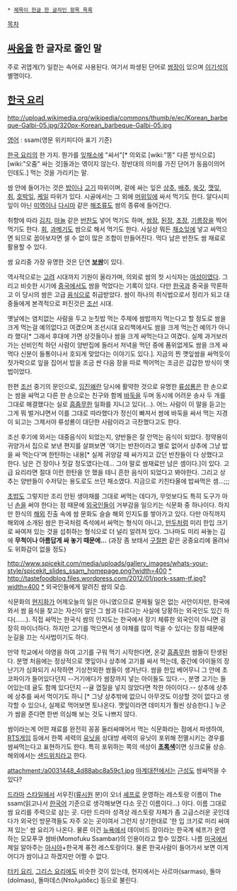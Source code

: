  * [[제목이 한글 한 글자인 항목 목록]]

[[목차]]

== [[싸움]]을 한 글자로 줄인 말 ==
주로 귀엽게(?) 일컫는 속어로 사용된다. 여기서 파생된 단어로 [[쌈장]]이 있으며 [[이기석]]의 별명이다.

== [[한국 요리]] ==

http://upload.wikimedia.org/wikipedia/commons/thumb/e/ec/Korean_barbeque-Galbi-05.jpg/320px-Korean_barbeque-Galbi-05.jpg

[[영어]] : ssam(영문 위키피디아 표기 기준)

[[한국 요리]]의 한 가지. 뭔가를 [[잎]][[채소]]에 "싸서"[* 의외로 [wiki:"똥" 다른 방식으로] [wiki:"오줌" 싸는 것]들과는 엮이지 않는다. 정반대의 의미를 가진 단어가 동음이의어인데도.] 먹는 것을 가리키는 말.

쌈 안에 들어가는 것은 [[밥]]이나 [[고기]] 따위이며, 겉에 싸는 잎은 [[상추]], [[배추]], [[쑥갓]], [[깻잎]], [[취]], [[호박잎]], [[케일]] 따위가 있다. 시골에서는 그 외에 [[머위]]잎에 싸서 먹기도 한다. 알다시피 잎이 아닌 [[미역]]이나 [[다시마]] 같은 [[해조류]]도 쌈의 종류에 들어간다.

취향에 따라 [[김치]], [[마늘]] 같은 [[반찬]]도 넣어 먹기도 하며, [[쌈장]], [[된장]], [[초장]], [[기름장]]을 찍어 먹기도 한다. [[회]], [[과메기]]도 쌈으로 해서 먹기도 한다. 사실상 뭐든 [[채소]]잎에 넣고 싸먹으면 되므로 꼽아보자면 셀 수 없이 많은 조합이 만들어진다. 먹다 남은 반찬도 쌈 재료로 활용할 수 있다.

쌈 요리중 가장 유명한 것은 단연 '''[[보쌈]]'''이 있다.

역사적으로는 [[고려]] 시대까지 기원이 올라가며, 의외로 쌈의 첫 시식자는 [[여성]]이였다. 그리고 비슷한 시기에 [[중국]]에서도 쌈을 먹었다는 기록이 있다. 다만 [[한국]]과 중국을 막론하고 이 당시의 쌈은 고급 [[음식]]으로 취급받았다. 쌈이 하나의 취식법으로서 정리가 되고 대중들에게 본격적으로 퍼진것은 [[조선]] 시대.

옛날에는 염치없는 사람을 두고 눈칫밥 먹는 주제에 쌈밥까지 먹는다고 할 정도로 쌈을 크게 먹는걸 예의없다고 여겼으며 조선시대 요리책에서도 쌈을 크게 먹는건 예의가 아니라 했다[* 그래서 후대에 가면 상것들이나 쌈을 크게 싸먹는다고 여겼다. 실제 과거보러 가는 선비인척 하던 사람이 양반집에 들러서 저녁을 먹던 중에 품위없게도 쌈을 크게 싸먹다 신분이 들통이나서 호되게 맞았다는 이야기도 있다.]. 지금의 찐 깻잎쌈을 싸먹듯이 젓가락으로 잎을 집어서 밥을 조금 싼 다음 장을 따로 찍어먹는 조금은 갑갑한 방식이 옛법이었다.

한편 [[조선]] 중기의 문인으로, [[임진왜란]] 당시에 활약한 것으로 유명한 [[류성룡]]은 한 손으로는 쌈을 싸먹고 다른 한 손으로는 친구와 함께 [[바둑]]을 두며 동시에 어려운 송사 두 개를 그대로 해결했다는 실로 [[흠좀무]]한 일화를 지니고 있다(...). 어느 사람이 이 말을 듣고는 그게 뭐 벌거냐면서 이를 그대로 따라했다가 정신이 빠져서 쌈에 바둑을 싸서 먹는 지경이 되고는 그제서야 류성룡이 대단한 사람이라고 극찬했다고도 한다.

조선 후기에 와서는 대중음식이 되었는지, 양반들은 잘 안먹는 음식이 되었다. 정약용이 귀양가서 집으로 보낸 편지를 살펴보면 '여기는 반찬이라고 별로 없어서 상추에 그냥 밥을 싸 먹는다'며 한탄하는 내용[* 실제 귀양갈 때 싸가지고 갔던 반찬들이 다 상했다고 한다. 남은 건 장이나 젓갈 정도였다는데... 그야 말로 쌈재료만 남은 셈이다.]이 있다. 고급 요리라면 절대 이런 한탄을 안 했을 테니 흔한 음식이 되었다고 봐야한다. 그리고 상추는 양반들이 수저닦는 용도로도 쓰던 채소였다. 지금으로 키친타올에 밥싸먹은 셈...;;;

[[초밥]]도 그렇지만 조리 안된 생야채를 그대로 써먹는 데다가, 무엇보다도 특히 도구가 아닌 [[손]]을 써야 한다는 점 때문에 [[외국인]]들이 거부감을 일으키는 식문화 중 하나이다. 하지만 한식의 [[해외]] 진출 속에 쌈 문화도 슬슬 해외 인지도를 쌓아가고 있다. 다만 아직까지 해외에 소개된 쌈은 한국처럼 즉석에서 싸먹는 형식이 아니고, [[만두]]처럼 미리 한입 크기로 싸여져 있는 것을 섭취하는 형식으로 더 널리 알려져 있다. 그나마도 미리 싸놓는 김에 '''무척이나 아름답게 싸 놓기 때문에...''' (과장 좀 보태서 [[구절판]] 같은 궁중요리에 올려놔도 위화감이 없을 정도)

http://www.spicekit.com/media/uploads/gallery_images/whats-your-style/spicekit_slides_ssam_homepage.png?width=400
[http://www.spicekit.com/ *]
http://tastefoodblog.files.wordpress.com/2012/01/pork-ssam-tf.jpg?width=400
[http://tastefoodblog.com/2012/01/24/momofuku-bo-ssam-lacquered-pork-in-lettuce-leaves/ *]
외국인들에게 알려진 쌈의 모습. 

식문화의 [[현지화]]가 어제오늘의 일은 아니였으므로 문제될 일은 없는 사안이지만, 한국에 와서 쌈 음식을 찾고는 자신이 알던 그 쌈과 다르다는 사실에 당황하는 외국인도 있긴 하다(……). 직접 싸먹는 한국식 쌈의 인지도는 한국에서 장기 체류한 외국인이 아니면 굉장히 마이너하다. 하지만 고기를 먹으면서 생 야채를 많이 먹을 수 있다는 장점 때문에 눈길을 끄는 식사법이기도 하다.

만약 학교에서 야영을 하여 고기를 구워 먹기 시작한다면, 온갖 [[흠좀무]]한 쌈들이 탄생된다. 분명 처음에는 정상적으로 깻잎이나 상추에 고기를 싸서 먹는데, 중간에 아이들의 장난기가 심화되기 시작하면 기상천외한 쌈들이 생겨난다. 쌈을 한입 베어무니 그 안에 초코파이가 들어있다던지 --거기에다가 쌈장까지 넣는 아이들도 있다.--, 분명 고기는 들어있는데 귤도 함께 있다던지 --귤 껍질을 넣지 않았다면 착한 아이이다.-- 상추에 상추에 상추를 싸서 먹이기도 하니 [* 그냥 상추밖에 없으니 아무것도 이상할 것이 없다고 생각할 수 있으나, 실제로 먹어보면 토나온다. 깻잎이라면 데미지가 훨씬 상승한다.] 누군가 쌈을 준다면 한번 의심해 보는 것도 나쁘지 않다.
 
쌈이라는게 어떤 재료를 완전히 꽁꽁 둘러싸매어서 먹는 식문화라는 점에서 파생하여, [[RTS]]게임 등에서 한쪽 세력의 [[유닛]]을 상대방 세력의 유닛이 포위해 전멸시키는 경우를 쌈싸먹는다고 표현하기도 한다. 특히 포위하는 쪽의 색상이 '''[[초록색]]'''이면 싱크로율 상승. 해외에서는 [[샌드위치]]라고 한다.

attachment:/a0031448_4d88abc8a59c1.jpg
[[마계대전]]에서는 [[근성]]도 쌈싸먹을 수 있다?

[[드라마]] [[스타일]]에서 서우진([[류시원]] 분)이 오너 [[셰프]]로 운영하는 레스토랑 이름이 The ssam(읽고나서 [[한국어]] 기준으로 생각해보면 다소 웃긴 이름이다...) 이다. 이름 그대로 쌈 요리를 주력으로 삼는 곳. 다만 드라마 성격상 레스토랑 자체가 좀 고급스러운 곳인데다가 외국인 방문객들도 자주 오는 곳이여서 그런지 상기한대로 '한 입 크기로 미리 싸여져 있는' 쌈 요리가 나온다.  물론 이건 [[뉴욕]]에서 데이비드 장이라는 한국계 쉐프가 운영하는 모모푸쿠 쌈바(Momofuku Ssambar)의 인용이라고 할수 있겠다.  나름 [[미국]]에서 제일 알아주는 [[아시아]]+한국계 퓨전 레스토랑이다. 물론 한국사람이 들어가서 보면 이게 어디가 쌈이냐고 하겠지만 어쩔 수 없다.

[[터키 요리]], [[그리스 요리]]에도 비슷한 것이 있는데, 현지에서는 사르마(sarması), 돌마(dolması), 돌마데스(Ντολμάδες) 등으로 불린다.
